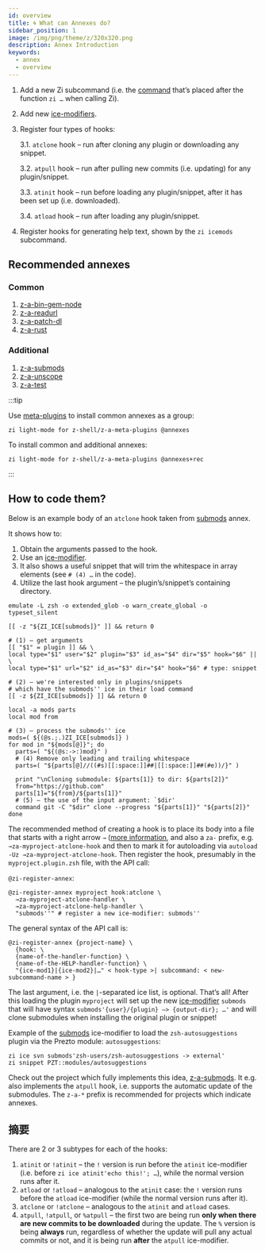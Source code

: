 ```yaml
---
id: overview
title: 🌀 What can Annexes do?
sidebar_position: 1
image: /img/png/theme/z/320x320.png
description: Annex Introduction
keywords:
  - annex
  - overview
---
```


<!-- @format -->

1. Add a new Zi subcommand (i.e. the [command][command] that’s placed after the function `zi …` when calling Zi).

2. Add new [ice-modifiers][ice-modifiers].

3. Register four types of hooks:

   3.1. `atclone` hook – run after cloning any plugin or downloading any snippet.

   3.2. `atpull` hook – run after pulling new commits (i.e. updating) for any plugin/snippet.

   3.3. `atinit` hook – run before loading any plugin/snippet, after it has been set up (i.e. downloaded).

   3.4. `atload` hook – run after loading any plugin/snippet.

4. Register hooks for generating help text, shown by the `zi icemods` subcommand.

## Recommended annexes

### Common

1. [z-a-bin-gem-node][bin-gem-node]
2. [z-a-readurl][readurl]
3. [z-a-patch-dl][patch-dl]
4. [z-a-rust][rust]

### Additional

1. [z-a-submods][submods]
2. [z-a-unscope][unscope]
3. [z-a-test][test]

:::tip

Use [meta-plugins](/ecosystem/annexes/meta-plugins) to install common annexes as a group:

```shell
zi light-mode for z-shell/z-a-meta-plugins @annexes
```

To install common and additional annexes:

```shell
zi light-mode for z-shell/z-a-meta-plugins @annexes+rec
```

:::

## How to code them?

Below is an example body of an `atclone` hook taken from [submods][submods] annex.

It shows how to:

1. Obtain the arguments passed to the hook.
2. Use an [ice-modifier][ice-modifiers].
3. It also shows a useful snippet that will trim the whitespace in array elements (see `# (4) …` in the code).
4. Utilize the last hook argument – the plugin’s/snippet’s containing directory.

```shell showLineNumbers
emulate -L zsh -o extended_glob -o warn_create_global -o typeset_silent

[[ -z "${ZI_ICE[submods]}" ]] && return 0

# (1) – get arguments
[[ "$1" = plugin ]] && \
local type="$1" user="$2" plugin="$3" id_as="$4" dir="$5" hook="$6" || \
local type="$1" url="$2" id_as="$3" dir="$4" hook="$6" # type: snippet

# (2) – we're interested only in plugins/snippets
# which have the submods'' ice in their load command
[[ -z ${ZI_ICE[submods]} ]] && return 0

local -a mods parts
local mod from

# (3) – process the submods'' ice
mods=( ${(@s.;.)ZI_ICE[submods]} )
for mod in "${mods[@]}"; do
  parts=( "${(@s:->:)mod}" )
  # (4) Remove only leading and trailing whitespace
  parts=( "${parts[@]//((#s)[[:space:]]##|[[:space:]]##(#e))/}" )

  print "\nCloning submodule: ${parts[1]} to dir: ${parts[2]}"
  from="https://github.com"
  parts[1]="${from}/${parts[1]}"
  # (5) – the use of the input argument: `$dir'
  command git -C "$dir" clone --progress "${parts[1]}" "${parts[2]}"
done
```

The recommended method of creating a hook is to place its body into a file that starts with a right arrow `→` ([more information][the-proposed-function-name-prefixes], and also a `za-` prefix, e.g. `→za-myproject-atclone-hook` and then to mark it for autoloading via `autoload -Uz →za-myproject-atclone-hook`. Then register the hook, presumably in the `myproject.plugin.zsh` file, with the API call:

`@zi-register-annex`:

```shell showLineNumbers
@zi-register-annex myproject hook:atclone \
  →za-myproject-atclone-handler \
  →za-myproject-atclone-help-handler \
  "submods''" # register a new ice-modifier: submods''
```

The general syntax of the API call is:

```shell showLineNumbers
@zi-register-annex {project-name} \
  {hook: \
  {name-of-the-handler-function} \
  {name-of-the-HELP-handler-function} \
  "{ice-mod1}|{ice-mod2}|…" < hook-type >| subcommand: < new-subcommand-name > }
```

The last argument, i.e. the `|`-separated ice list, is optional. That’s all! After this loading the plugin `myproject` will set up the new [ice-modifier][ice-modifiers] `submods` that will have syntax `submods'{user}/{plugin} –> {output-dir}; …'` and will clone submodules when installing the original plugin or snippet!

Example of the [submods][submods] ice-modifier to load the `zsh-autosuggestions` plugin via the Prezto module: `autosuggestions`:

```shell showLineNumbers
zi ice svn submods'zsh-users/zsh-autosuggestions -> external'
zi snippet PZT::modules/autosuggestions
```

Check out the project which fully implements this idea, [z-a-submods][submods]. It e.g. also implements the `atpull` hook, i.e. supports the automatic update of the submodules. The `z-a-*` prefix is recommended for projects which indicate annexes.

## 摘要

There are 2 or 3 subtypes for each of the hooks:

1. `atinit` or `!atinit` – the `!` version is run before the `atinit` ice-modifier (i.e. before `zi ice atinit'echo this!'; …`), while the normal version runs after it.
2. `atload` or `!atload` – analogous to the `atinit` case: the `!` version runs before the `atload` ice-modifier (while the normal version runs after it).
3. `atclone` or `!atclone` – analogous to the `atinit` and `atload` cases.
4. `atpull`, `!atpull`, or `%atpull` – the first two are being run **only when there are new commits to be downloaded** during the update. The `%` version is being **always** run, regardless of whether the update will pull any actual commits or not, and it is being run **after** the `atpull` ice-modifier.

<!-- end-of-file  -->

<!-- links -->

[command]: /docs/guides/commands
[ice-modifiers]: /docs/guides/syntax/ice-modifiers
[the-proposed-function-name-prefixes]: /community/zsh_plugin_standard#the-proposed-function-name-prefixes

<!-- external -->

[bin-gem-node]: https://github.com/z-shell/z-a-bin-gem-node
[patch-dl]: https://github.com/z-shell/z-a-patch-dl
[readurl]: https://github.com/z-shell/z-a-readurl
[rust]: https://github.com/z-shell/z-a-rust
[submods]: https://github.com/z-shell/z-a-submods
[test]: https://github.com/z-shell/z-a-test
[unscope]: https://github.com/z-shell/z-a-unscope
